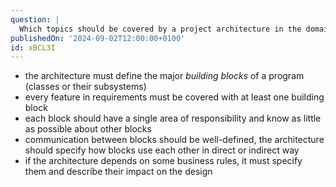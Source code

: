 ```yaml
---
question: |
  Which topics should be covered by a project architecture in the domains of program organization and business rules? (Name 5)
publishedOn: '2024-09-02T12:00:00+0100'
id: xBCL3I
---
```

- the architecture must define the major *building blocks* of a program (classes or their subsystems)
- every feature in requirements must be covered with at least one building block
- each block should have a single area of responsibility and know as little as possible about other blocks
- communication between blocks should be well-defined, the architecture should specify how blocks use each other in direct or indirect way
- if the architecture depends on some business rules, it must specify them and describe their impact on the design
